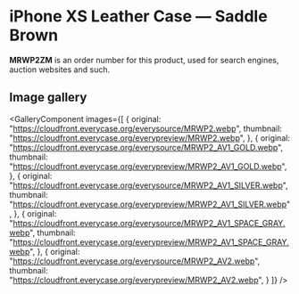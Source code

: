 
# iPhone XS Leather Case — Saddle Brown

<Callout type='info' emoji='👉🏻'>**MRWP2ZM** is an order number for this product, used for search engines, auction websites and such.</Callout>

## Image gallery

<GalleryComponent
    images={[
      {
        original: "https://cloudfront.everycase.org/everysource/MRWP2.webp",
        thumbnail: "https://cloudfront.everycase.org/everypreview/MRWP2.webp",
      },
      {
        original: "https://cloudfront.everycase.org/everysource/MRWP2_AV1_GOLD.webp",
        thumbnail: "https://cloudfront.everycase.org/everypreview/MRWP2_AV1_GOLD.webp",
      },
      {
        original: "https://cloudfront.everycase.org/everysource/MRWP2_AV1_SILVER.webp",
        thumbnail: "https://cloudfront.everycase.org/everypreview/MRWP2_AV1_SILVER.webp",
      },
      {
        original: "https://cloudfront.everycase.org/everysource/MRWP2_AV1_SPACE_GRAY.webp",
        thumbnail: "https://cloudfront.everycase.org/everypreview/MRWP2_AV1_SPACE_GRAY.webp",
      },
      {
        original: "https://cloudfront.everycase.org/everysource/MRWP2_AV2.webp",
        thumbnail: "https://cloudfront.everycase.org/everypreview/MRWP2_AV2.webp",
      }
    ]}
  />
